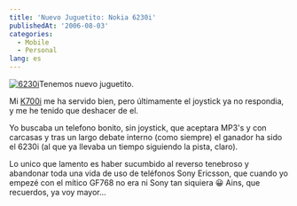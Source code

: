 ```yaml
---
title: 'Nuevo Juguetito: Nokia 6230i'
publishedAt: '2006-08-03'
categories:
  - Mobile
  - Personal
lang: es
---
```


[![6230i](http://www.nokia.es/telefonos/pics/home/6230i_pm_cs.jpg)](http://www.nokia.es/telefonos/modelos/nokia6230i/index_id6230i.jsp)Tenemos nuevo juguetito.

Mi [K700i](http://rick.jinlabs.com/archivos/2005/05/06/k700i/) me ha servido bien, pero últimamente el joystick ya no respondia, y me he tenido que deshacer de el.

Yo buscaba un telefono bonito, sin joystick, que aceptara MP3's y con carcasas y tras un largo debate interno (como siempre) el ganador ha sido el 6230i (al que ya llevaba un tiempo siguiendo la pista, claro).

Lo unico que lamento es haber sucumbido al reverso tenebroso y abandonar toda una vida de uso de teléfonos Sony Ericsson, que cuando yo empezé con el mítico GF768 no era ni Sony tan siquiera 😀 Ains, que recuerdos, ya voy mayor...
